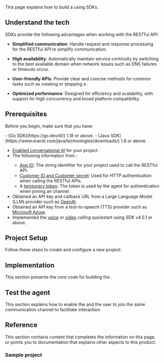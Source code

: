 

This page explains how to build a <Vpd k="AGENT" /> using <Vg k="COMPANY" /> SDKs.

## Understand the tech

<Vg k="COMPANY" /> SDKs provide the following advantages when working with the <Vpd k="NAME" /> RESTful API:

- **Simplified communication**: Handle request and response processing for the RESTful API to simplify communication.

- **High availability**: Automatically maintain service continuity by switching to the best available domain when network issues such as DNS failures or timeouts occur. 

- **User-friendly APIs**: Provide clear and concise methods for common tasks such as creating or stopping a <Vpd k="AGENT" />.

- **Optimized performance**: Designed for efficiency and scalability, with support for high concurrency and broad platform compatibility.


## Prerequisites

Before you begin, make sure that you have:

<Tabs groupId="platform">
<TabItem value="go" label="GO" default>
- [Go SDK](https://go.dev/dl/) 1.18 or above.
</TabItem>
<TabItem value="java" label="Java" default>
- [Java SDK](https://www.oracle.com/java/technologies/downloads/) 1.8 or above.
</TabItem>
</Tabs>

- [Enabled <Vg k="COMPANY" /> conversational AI](../get-started/manage-agora-account#enable-conversational-ai) for your project.
- The following information from <Vg k="CONSOLE" />:
    - [App ID](../get-started/manage-agora-account#get-the-app-id): The string identifier for your project used to call the <Vpd k="NAME" /> RESTful API.
    - [Customer ID and Customer secret](../rest-api/restful-authentication#generate-customer-id-and-customer-secret): Used for HTTP authentication when calling the RESTful APIs.
    - A [temporary token](../get-started/manage-agora-account#generate-temporary-tokens): The token is used by the agent for authentication when joining an <Vg k="COMPANY" /> channel. 
- Obtained an API key and callback URL from a Large Language Model (LLM) provider such as [OpenAI](https://openai.com/index/openai-api/).
- Obtained an API key from a text-to-speech (TTS) provider such as [Microsoft Azure](https://azure.microsoft.com/en-us/products/ai-services/ai-speech).
- Implemented the [voice](/voice-calling/get-started/get-started-sdk) or [video](/video-calling/get-started/get-started-sdk) calling quickstart using SDK v4.5.1 or above.


## Project Setup

Follow these steps to create and configure a new project:

<Tabs groupId="platform">
<TabItem value="go" label="GO" default>
<GoSetup />
</TabItem>

<TabItem value="java" label="Java" default>
<JavaSetup />
</TabItem>
</Tabs>

## Implementation

This section presents the core code for building the <Vpd k="AGENT" />.

<Tabs groupId="platform">
<TabItem value="go" label="GO" default>
<GoImplementation />
</TabItem>

<TabItem value="java" label="Java" default>
<JavaImplementation />
</TabItem>

</Tabs>


## Test the agent

This section explains how to enable the <Vpd k="AGENT" /> and the user to join the same communication channel to facilitate interaction.

<Tabs groupId="platform">
<TabItem value="go" label="GO" default>
<GoTest />
</TabItem>

<TabItem value="java" label="Java" default>
<JavaTest />
</TabItem>

</Tabs>

## Reference 

This section contains content that completes the information on this page, or points you to documentation that explains other aspects to this product.

### Sample project

<Tabs groupId="platform">
<TabItem value="go" label="GO" default>
<GoReference />
</TabItem>

<TabItem value="java" label="Java" default>
<JavaReference />
</TabItem>
</Tabs>
